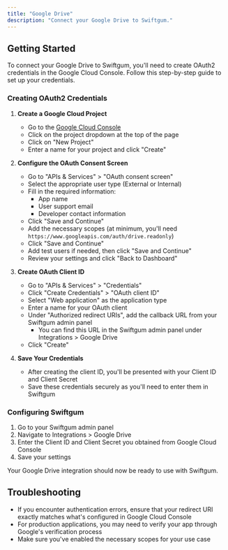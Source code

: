 ```yaml
---
title: "Google Drive"
description: "Connect your Google Drive to Swiftgum."
---
```


## Getting Started

To connect your Google Drive to Swiftgum, you'll need to create OAuth2 credentials in the Google Cloud Console. Follow this step-by-step guide to set up your credentials.

### Creating OAuth2 Credentials

1. **Create a Google Cloud Project**

   - Go to the [Google Cloud Console](https://console.cloud.google.com/)
   - Click on the project dropdown at the top of the page
   - Click on "New Project"
   - Enter a name for your project and click "Create"

2. **Configure the OAuth Consent Screen**

   - Go to "APIs & Services" > "OAuth consent screen"
   - Select the appropriate user type (External or Internal)
   - Fill in the required information:
     - App name
     - User support email
     - Developer contact information
   - Click "Save and Continue"
   - Add the necessary scopes (at minimum, you'll need `https://www.googleapis.com/auth/drive.readonly`)
   - Click "Save and Continue"
   - Add test users if needed, then click "Save and Continue"
   - Review your settings and click "Back to Dashboard"

3. **Create OAuth Client ID**

   - Go to "APIs & Services" > "Credentials"
   - Click "Create Credentials" > "OAuth client ID"
   - Select "Web application" as the application type
   - Enter a name for your OAuth client
   - Under "Authorized redirect URIs", add the callback URL from your Swiftgum admin panel
     - You can find this URL in the Swiftgum admin panel under Integrations > Google Drive
   - Click "Create"

4. **Save Your Credentials**
   - After creating the client ID, you'll be presented with your Client ID and Client Secret
   - Save these credentials securely as you'll need to enter them in Swiftgum

### Configuring Swiftgum

1. Go to your Swiftgum admin panel
2. Navigate to Integrations > Google Drive
3. Enter the Client ID and Client Secret you obtained from Google Cloud Console
4. Save your settings

Your Google Drive integration should now be ready to use with Swiftgum.

## Troubleshooting

- If you encounter authentication errors, ensure that your redirect URI exactly matches what's configured in Google Cloud Console
- For production applications, you may need to verify your app through Google's verification process
- Make sure you've enabled the necessary scopes for your use case
